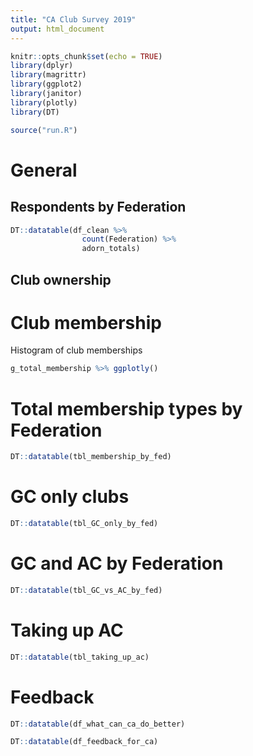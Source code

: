 ```yaml
---
title: "CA Club Survey 2019"
output: html_document
---
```


```r
knitr::opts_chunk$set(echo = TRUE)
library(dplyr)
library(magrittr)
library(ggplot2)
library(janitor)
library(plotly)
library(DT)

source("run.R")
```

# General
## Respondents by Federation


```r
DT::datatable(df_clean %>% 
                count(Federation) %>% 
                adorn_totals)
```


## Club ownership

# Club membership
Histogram of club memberships
```r
g_total_membership %>% ggplotly()
```

# Total membership types by Federation

```r
DT::datatable(tbl_membership_by_fed)
```

# GC only clubs

```r
DT::datatable(tbl_GC_only_by_fed)
```

# GC and AC by Federation

```r
DT::datatable(tbl_GC_vs_AC_by_fed)
```

# Taking up AC

```r
DT::datatable(tbl_taking_up_ac)
```

# Feedback
```r
DT::datatable(df_what_can_ca_do_better)
```

```r
DT::datatable(df_feedback_for_ca)
```





